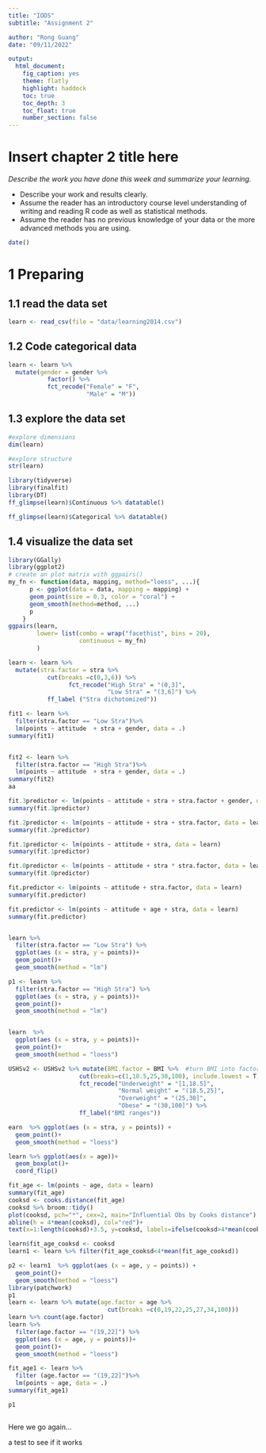 ```yaml
---
title: "IODS"
subtitle: "Assignment 2"

author: "Rong Guang"
date: "09/11/2022"

output: 
  html_document:
    fig_caption: yes
    theme: flatly
    highlight: haddock
    toc: true
    toc_depth: 3
    toc_float: true
    number_section: false
---
```



# Insert chapter 2 title here

*Describe the work you have done this week and summarize your learning.*

- Describe your work and results clearly. 
- Assume the reader has an introductory course level understanding of writing and reading R code as well as statistical methods.
- Assume the reader has no previous knowledge of your data or the more advanced methods you are using.

```r
date()
```


# 1 Preparing

## 1.1 read the data set

```r
learn <- read_csv(file = "data/learning2014.csv")
```

## 1.2 Code categorical data

```r
learn <- learn %>% 
  mutate(gender = gender %>%
           factor() %>% 
           fct_recode("Female" = "F",
                      "Male" = "M"))
```

## 1.3 explore the data set

```r
#explore dimensions
dim(learn)
```


```r
#explore structure
str(learn)
```


```r
library(tidyverse)
library(finalfit)
library(DT)
ff_glimpse(learn)$Continuous %>% datatable()
```


```r
ff_glimpse(learn)$Categorical %>% datatable()
```

## 1.4 visualize the data set

```r
library(GGally)
library(ggplot2)
# create an plot matrix with ggpairs()
my_fn <- function(data, mapping, method="loess", ...){
      p <- ggplot(data = data, mapping = mapping) + 
      geom_point(size = 0.3, color = "coral") + 
      geom_smooth(method=method, ...)
      p
    }
ggpairs(learn, 
        lower= list(combo = wrap("facethist", bins = 20),
                    continuous = my_fn)
        )

```


```r
learn <- learn %>% 
  mutate(stra.factor = stra %>%
           cut(breaks =c(0,3,6)) %>%
                 fct_recode("High Stra" = "(0,3]",
                            "Low Stra" = "(3,6]") %>% 
           ff_label ("Stra dichotomized"))
```

```r
fit1 <- learn %>% 
  filter(stra.factor == "Low Stra")%>% 
  lm(points ~ attitude  + stra + gender, data = .)
summary(fit1)


fit2 <- learn %>% 
  filter(stra.factor == "High Stra")%>% 
  lm(points ~ attitude  + stra + gender, data = .)
summary(fit2)
aa
```




```r
fit.3predictor <- lm(points ~ attitude + stra + stra.factor + gender, data = learn)
summary(fit.3predictor)

fit.2predictor <- lm(points ~ attitude + stra + stra.factor, data = learn)
summary(fit.2predictor)

fit.1predictor <- lm(points ~ attitude + stra, data = learn)
summary(fit.1predictor)

fit.0predictor <- lm(points ~ attitude + stra * stra.factor, data = learn)
summary(fit.0predictor)

fit.predictor <- lm(points ~ attitude + stra.factor, data = learn)
summary(fit.predictor)

fit.predictor <- lm(points ~ attitude + age + stra, data = learn)
summary(fit.predictor)


learn %>% 
  filter(stra.factor == "Low Stra") %>% 
  ggplot(aes (x = stra, y = points))+
  geom_point()+
  geom_smooth(method = "lm")

p1 <- learn %>% 
  filter(stra.factor == "High Stra") %>% 
  ggplot(aes (x = stra, y = points))+
  geom_point()+
  geom_smooth(method = "lm")


learn  %>% 
  ggplot(aes (x = stra, y = points))+
  geom_point()+
  geom_smooth(method = "loess")
```


```r
USHSv2 <- USHSv2 %>% mutate(BMI.factor = BMI %>%  #turn BMI into factor and add labels(underweight:<18.5,                                                   #normal weight: ~25, overweight: ~30; obese: >30)
                    cut(breaks=c(1,18.5,25,30,100), include.lowest = T) %>% 
                    fct_recode("Underweight" = "[1,18.5]",
                               "Normal weight" = "(18.5,25]",
                               "Overweight" = "(25,30]",
                               "Obese" = "(30,100]") %>% 
                    ff_label("BMI ranges"))
```


```r
earn  %>% ggplot(aes (x = stra, y = points)) +
  geom_point()+
  geom_smooth(method = "loess")

learn %>% ggplot(aes(x = age))+
  geom_boxplot()+
  coord_flip()

fit_age <- lm(points ~ age, data = learn)
summary(fit_age)
cooksd <- cooks.distance(fit_age)
cooksd %>% broom::tidy()
plot(cooksd, pch="*", cex=2, main="Influential Obs by Cooks distance") +
abline(h = 4*mean(cooksd), col="red")+
text(x=1:length(cooksd)+3.5, y=cooksd, labels=ifelse(cooksd>4*mean(cooksd, na.rm=T),names(cooksd),""), col="red")

learn$fit_age_cooksd <- cooksd
learn1 <- learn %>% filter(fit_age_cooksd<4*mean(fit_age_cooksd))

p2 <- learn1  %>% ggplot(aes (x = age, y = points)) +
  geom_point()+
  geom_smooth(method = "loess")
library(patchwork)
p1
learn <- learn %>% mutate(age.factor = age %>% 
                            cut(breaks =c(0,19,22,25,27,34,100)))
learn %>% count(age.factor)
learn %>% 
  filter(age.factor == "(19,22]") %>% 
  ggplot(aes (x = age, y = points))+
  geom_point()+
  geom_smooth(method = "loess")

fit_age1 <- learn %>% 
  filter (age.factor == "(19,22]")%>% 
  lm(points ~ age, data = .)
summary(fit_age1)

p1
```


```r

```

Here we go again...

a test to see if it works